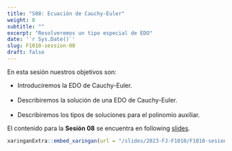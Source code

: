 ---
title: "S08: Ecuación de Cauchy-Euler"
weight: 8
subtitle: ""
excerpt: "Resolveremos un tipo especial de EDO"
date: '`r Sys.Date()`'
slug: F1010-session-08
draft: false
---

En esta sesión nuestros objetivos son:

* Introduciremos la EDO de Cauchy-Euler. <br/><br/>
* Describiremos la solución de una EDO de Cauchy-Euler. <br/><br/>
* Describiremos los tipos de soluciones para el polinomio auxiliar.

El contenido para la **Sesión 08** se encuentra en following [slides](/slides/2023-FJ-F1010/F1010-sesion-08).

```{r embed-xaringan, echo=FALSE}
xaringanExtra::embed_xaringan(url = "/slides/2023-FJ-F1010/F1010-sesion-08", ratio = "4:3")
```

